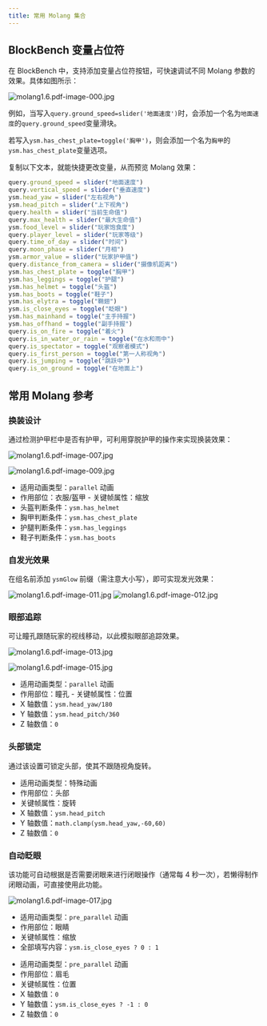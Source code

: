 ```yaml
---
title: 常用 Molang 集合
---
```



## BlockBench 变量占位符

在 BlockBench 中，支持添加变量占位符按钮，可快速调试不同 Molang 参数的效果。具体如图所示：

![molang1.6.pdf-image-000.jpg](https://s2.loli.net/2025/01/31/93nW8LOjuYGQMdo.jpg)

例如，当写入`query.ground_speed=slider('地面速度')`时，会添加一个名为`地面速度`的`query.ground_speed`变量滑块。

若写入`ysm.has_chest_plate=toggle('胸甲')`，则会添加一个名为`胸甲`的`ysm.has_chest_plate`变量选项。

复制以下文本，就能快捷更改变量，从而预览 Molang 效果：

```javascript
query.ground_speed = slider("地面速度")
query.vertical_speed = slider("垂直速度")
ysm.head_yaw = slider("左右视角")
ysm.head_pitch = slider("上下视角")
query.health = slider("当前生命值")
query.max_health = slider("最大生命值")
ysm.food_level = slider("玩家饱食度")
query.player_level = slider("玩家等级")
query.time_of_day = slider("时间")
query.moon_phase = slider("月相")
ysm.armor_value = slider("玩家护甲值")
query.distance_from_camera = slider("摄像机距离")
ysm.has_chest_plate = toggle("胸甲")
ysm.has_leggings = toggle("护腿")
ysm.has_helmet = toggle("头盔")
ysm.has_boots = toggle("鞋子")
ysm.has_elytra = toggle("鞘翅")
ysm.is_close_eyes = toggle("眨眼")
ysm.has_mainhand = toggle("主手持握")
ysm.has_offhand = toggle("副手持握")
query.is_on_fire = toggle("着火")
query.is_in_water_or_rain = toggle("在水和雨中")
query.is_spectator = toggle("观察者模式")
query.is_first_person = toggle("第一人称视角")
query.is_jumping = toggle("跳跃中")
query.is_on_ground = toggle("在地面上")
```

## 常用 Molang 参考

### 换装设计

通过检测护甲栏中是否有护甲，可利用穿脱护甲的操作来实现换装效果：

![molang1.6.pdf-image-007.jpg](https://s2.loli.net/2025/01/31/EOk6Ia5fct4LA9H.jpg)

![molang1.6.pdf-image-009.jpg](https://s2.loli.net/2025/01/31/exZsAfbikwHtzh6.jpg)

<Card>

- 适用动画类型：`parallel` 动画
- 作用部位：衣服/盔甲 - 关键帧属性：缩放
- 头盔判断条件：`ysm.has_helmet`
- 胸甲判断条件：`ysm.has_chest_plate`
- 护腿判断条件：`ysm.has_leggings`
- 鞋子判断条件：`ysm.has_boots`

</Card>

### 自发光效果

在组名前添加 `ysmGlow` 前缀（需注意大小写），即可实现发光效果：

![molang1.6.pdf-image-011.jpg](https://s2.loli.net/2025/01/31/ctB2piGgWHzeTyw.jpg)
![molang1.6.pdf-image-012.jpg](https://s2.loli.net/2025/01/31/gZ5CiFUM3Etqxmy.jpg)

### 眼部追踪

可让瞳孔跟随玩家的视线移动，以此模拟眼部追踪效果。

![molang1.6.pdf-image-013.jpg](https://s2.loli.net/2025/01/31/kxMqBTubXGepv37.jpg)

![molang1.6.pdf-image-015.jpg](https://s2.loli.net/2025/01/31/n4CS7g2wNBpzk9i.jpg)

<Card>

- 适用动画类型：`parallel` 动画
- 作用部位：瞳孔 - 关键帧属性：位置
- X 轴数值：`ysm.head_yaw/180`
- Y 轴数值：`ysm.head_pitch/360`
- Z 轴数值：`0`

</Card>

### 头部锁定

通过该设置可锁定头部，使其不跟随视角旋转。

<Card>

- 适用动画类型：特殊动画
- 作用部位：头部
- 关键帧属性：旋转
- X 轴数值：`ysm.head_pitch`
- Y 轴数值：`math.clamp(ysm.head_yaw,-60,60)`
- Z 轴数值：`0`

</Card>

### 自动眨眼

该功能可自动根据是否需要闭眼来进行闭眼操作（通常每 4 秒一次），若懒得制作闭眼动画，可直接使用此功能。

![molang1.6.pdf-image-017.jpg](https://s2.loli.net/2025/01/31/uWDrRi1Fak2wSqU.jpg)

<CardGrid>

<Card>

- 适用动画类型：`pre_parallel` 动画
- 作用部位：眼睛
- 关键帧属性：缩放
- 全部填写内容：`ysm.is_close_eyes ? 0 : 1`

</Card>

<Card>

- 适用动画类型：`pre_parallel` 动画
- 作用部位：眉毛
- 关键帧属性：位置
- X 轴数值：`0`
- Y 轴数值：`ysm.is_close_eyes ? -1 : 0`
- Z 轴数值：`0`

</Card>

</CardGrid>
